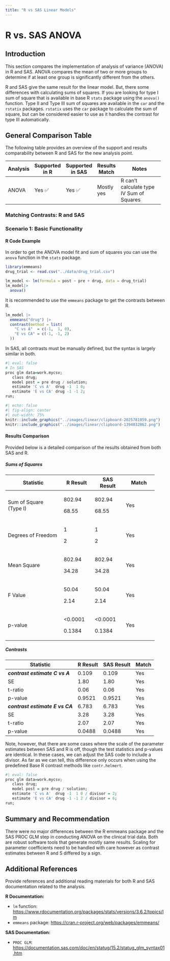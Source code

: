 ```yaml
---
title: "R vs SAS Linear Models"
---
```


# R vs. SAS ANOVA

## Introduction

This section compares the implementation of analysis of variance (ANOVA) in R and SAS. ANOVA compares the mean of two or more groups to determine if at least one group is significantly different from the others.

R and SAS give the same result for the linear model. But, there some differences with calculating sums of squares. If you are looking for type I sum of square that is available in base R `stats` package using the `anova()` function. Type II and Type III sum of squares are available in the `car` and the `rstatix` packages. `rstatix` uses the `car` package to calculate the sum of square, but can be considered easier to use as it handles the contrast for type III automatically.

## General Comparison Table

The following table provides an overview of the support and results comparability between R and SAS for the new analysis point.

+----------+----------------+------------------+---------------+------------------------------------------+
| Analysis | Supported in R | Supported in SAS | Results Match | Notes                                    |
+==========+================+==================+===============+==========================================+
| ANOVA    | Yes ✅         | Yes ✅           | Mostly yes    | R can't calculate type IV Sum of Squares |
+----------+----------------+------------------+---------------+------------------------------------------+

### Matching Contrasts: R and SAS {.unnumbered}

### Scenario 1: Basic Functionality

#### R Code Example

In order to get the ANOVA model fit and sum of squares you can use the `anova` function in the `stats` package.

```r
library(emmeans)
drug_trial <- read.csv("../data/drug_trial.csv")

lm_model <- lm(formula = post ~ pre + drug, data = drug_trial) 
lm_model|>
  anova()
```

It is recommended to use the `emmeans` package to get the contrasts between R.

```r
lm_model |> 
  emmeans("drug") |> 
  contrast(method = list(
    "C vs A"  = c(-1,  1, 0),
    "E vs CA" = c(-1, -1, 2)
  ))
```

In SAS, all contrasts must be manually defined, but the syntax is largely similar in both.

```r
#| eval: false
# In SAS
proc glm data=work.mycsv;
   class drug;
   model post = pre drug / solution;
   estimate 'C vs A'  drug -1  1 0;
   estimate 'E vs CA' drug -1 -1 2;
run;
```

```r
#| echo: false
#| fig-align: center
#| out-width: 75%
knitr::include_graphics("../images/linear/clipboard-2025781059.png")
knitr::include_graphics("../images/linear/clipboard-1394032862.png")
```

#### Results Comparison

Provided below is a detailed comparison of the results obtained from both SAS and R.

##### Sums of Squares

+------------------------+-------------+-------------+-------------+
| Statistic              | R Result    | SAS Result  | Match       |
+========================+=============+=============+=============+
| Sum of Square (Type I) | 802.94      | 802.94      | Yes         |
|                        |             |             |             |
|                        | 68.55       | 68.55       |             |
+------------------------+-------------+-------------+-------------+
| Degrees of Freedom     | 1           | 1           | Yes         |
|                        |             |             |             |
|                        | 2           | 2           |             |
+------------------------+-------------+-------------+-------------+
| Mean Square            | 802.94      | 802.94      | Yes         |
|                        |             |             |             |
|                        | 34.28       | 34.28       |             |
+------------------------+-------------+-------------+-------------+
| F Value                | 50.04       | 50.04       | Yes         |
|                        |             |             |             |
|                        | 2.14        | 2.14        |             |
+------------------------+-------------+-------------+-------------+
| p-value                | \<0.0001    | \<0.0001    | Yes         |
|                        |             |             |             |
|                        | 0.1384      | 0.1384      |             |
+------------------------+-------------+-------------+-------------+

##### Contrasts

| Statistic                       | R Result | SAS Result | Match |
|---------------------------------|----------|------------|-------|
| ***contrast estimate C vs A***  | 0.109    | 0.109      | Yes   |
| SE                              | 1.80     | 1.80       | Yes   |
| t-ratio                         | 0.06     | 0.06       | Yes   |
| p-value                         | 0.9521   | 0.9521     | Yes   |
| ***contrast estimate E vs CA*** | 6.783    | 6.783      | Yes   |
| SE                              | 3.28     | 3.28       | Yes   |
| t-ratio                         | 2.07     | 2.07       | Yes   |
| p-value                         | 0.0488   | 0.0488     | Yes   |

Note, however, that there are some cases where the scale of the parameter estimates between SAS and R is off, though the test statistics and p-values are identical. In these cases, we can adjust the SAS code to include a divisor. As far as we can tell, this difference only occurs when using the predefined Base R contrast methods like `contr.helmert`.

```r
#| eval: false
proc glm data=work.mycsv;
   class drug;
   model post = pre drug / solution;
   estimate 'C vs A'  drug -1  1 0 / divisor = 2;
   estimate 'E vs CA' drug -1 -1 2 / divisor = 6;
run;
```

## Summary and Recommendation

There were no major differences between the R emmeans package and the SAS PROC GLM step in conducting ANOVA on the clinical trial data. Both are robust software tools that generate mostly same results. Scaling for parameter coefficients need to be handled with care however as contrast estimates between R and S differed by a sign.

## Additional References

Provide references and additional reading materials for both R and SAS documentation related to the analysis.

**R Documentation:**

-   `lm` function: <https://www.rdocumentation.org/packages/stats/versions/3.6.2/topics/lm>
-   `emmeans` package: <https://cran.r-project.org/web/packages/emmeans/>

**SAS Documentation:**

-   `PROC GLM`: <https://documentation.sas.com/doc/en/statug/15.2/statug_glm_syntax01.htm>
